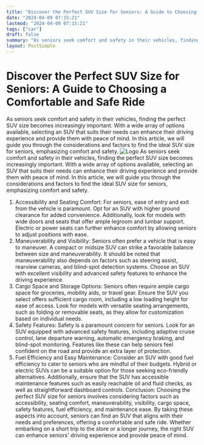 ```yaml
---
title: "Discover the Perfect SUV Size for Seniors: A Guide to Choosing a Comfortable and Safe Ride"
date: "2024-04-09 07:15:21"
lastmod: "2024-04-09 07:15:21"
tags: ["car"]
draft: false
summary: "As seniors seek comfort and safety in their vehicles, finding the perfect SUV size becomes increasingly important. With a wide array of options available, selecting an SUV that suits their needs can enhance their driving experience and provide them with peace of mind. In this article, we will guide you through the considerations and factors to find the ideal SUV size for seniors, emphasizing comfort and safety."
layout: PostSimple
---
```

# Discover the Perfect SUV Size for Seniors: A Guide to Choosing a Comfortable and Safe Ride
As seniors seek comfort and safety in their vehicles, finding the perfect SUV size becomes increasingly important. With a wide array of options available, selecting an SUV that suits their needs can enhance their driving experience and provide them with peace of mind. In this article, we will guide you through the considerations and factors to find the ideal SUV size for seniors, emphasizing comfort and safety.
<img alt="Logo" class="lazyImg" data-src="https://cdn.seniorsselection.com/src_image/b5d9aa745629615e59c39fbeb65f9cd6.webp" src="/statics/image/loading.webp"/>
As seniors seek comfort and safety in their vehicles, finding the perfect SUV size becomes increasingly important. With a wide array of options available, selecting an SUV that suits their needs can enhance their driving experience and provide them with peace of mind. In this article, we will guide you through the considerations and factors to find the ideal SUV size for seniors, emphasizing comfort and safety.
1. Accessibility and Seating Comfort:
For seniors, ease of entry and exit from the vehicle is paramount. Opt for an SUV with higher ground clearance for added convenience. Additionally, look for models with wide doors and seats that offer ample legroom and lumbar support. Electric or power seats can further enhance comfort by allowing seniors to adjust positions with ease.
2. Maneuverability and Visibility:
Seniors often prefer a vehicle that is easy to maneuver. A compact or midsize SUV can strike a favorable balance between size and maneuverability. It should be noted that maneuverability also depends on factors such as steering assist, rearview cameras, and blind-spot detection systems. Choose an SUV with excellent visibility and advanced safety features to enhance the driving experience.
3. Cargo Space and Storage Options:
Seniors often require ample cargo space for groceries, mobility aids, or travel gear. Ensure the SUV you select offers sufficient cargo room, including a low loading height for ease of access. Look for models with versatile seating arrangements, such as folding or removable seats, as they allow for customization based on individual needs.
4. Safety Features:
Safety is a paramount concern for seniors. Look for an SUV equipped with advanced safety features, including adaptive cruise control, lane departure warning, automatic emergency braking, and blind-spot monitoring. Features like these can help seniors feel confident on the road and provide an extra layer of protection.
5. Fuel Efficiency and Easy Maintenance:
Consider an SUV with good fuel efficiency to cater to seniors who are mindful of their budgets. Hybrid or electric SUVs can be a suitable option for those seeking eco-friendly alternatives. Additionally, ensure that the SUV has accessible maintenance features such as easily reachable oil and fluid checks, as well as straightforward dashboard controls.
Conclusion:
Choosing the perfect SUV size for seniors involves considering factors such as accessibility, seating comfort, maneuverability, visibility, cargo space, safety features, fuel efficiency, and maintenance ease. By taking these aspects into account, seniors can find an SUV that aligns with their needs and preferences, offering a comfortable and safe ride. Whether embarking on a short trip to the store or a longer journey, the right SUV can enhance seniors' driving experience and provide peace of mind.
        